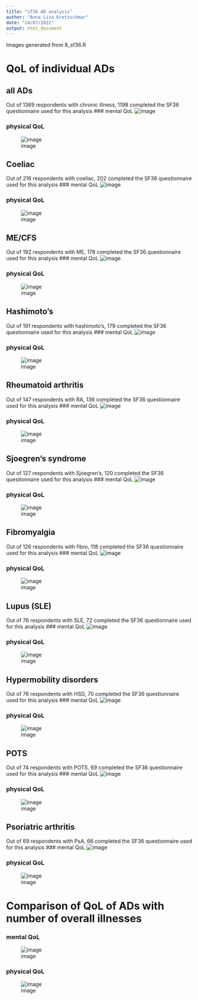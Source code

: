 ```yaml
---
title: "sf36 AD analysis"
author: "Anna Liza Kretzschmar"
date: "24/07/2022"
output: html_document
---
```


Images generated from 8_sf36.R

# QoL of individual ADs

## all ADs
Out of 1369 respondents with chronic illness, 1198 completed the SF36 questionnaire used for this analysis
### mental QoL
![image](images/sf36-allADs-mental.png)

### physical QoL
![image](images/sf36-allADs-physical.png)

## Coeliac
Out of 216 respondents with coeliac, 202 completed the SF36 questionnaire used for this analysis 
### mental QoL
![image](images/sf36-coeliac-mental-numADS.png)

### physical QoL
![image](images/sf36-coeliac-physical-numADS.png)

## ME/CFS
Out of 192 respondents with ME, 178 completed the SF36 questionnaire used for this analysis
### mental QoL
![image](images/sf36-me-mental-numAD.png)

### physical QoL
![image](images/sf36-me-physical-numAD.png)

## Hashimoto's
Out of 191 respondents with hashimoto's, 179 completed the SF36 questionnaire used for this analysis
### mental QoL
![image](images/sf36-hashi-mental-numAD.png)

### physical QoL
![image](images/sf36-hashi-physical-numAD.png)

## Rheumatoid arthritis
Out of 147 respondents with RA, 136 completed the SF36 questionnaire used for this analysis
### mental QoL
![image](images/sf36-ra-mental-numAD.png)

### physical QoL
![image](images/sf36-ra-physical-numAD.png)

## Sjoegren's syndrome
Out of 127 respondents with Sjoegren's, 120 completed the SF36 questionnaire used for this analysis
### mental QoL
![image](images/sf36-sjog-mental-numAD.png)

### physical QoL
![image](images/sf36-sjog-physical-numAD.png)

## Fibromyalgia
Out of 126 respondents with fibro, 118 completed the SF36 questionnaire used for this analysis
### mental QoL
![image](images/sf36-fibro-mental-numAD.png)

### physical QoL
![image](images/sf36-fibro-physical-numAD.png)

## Lupus (SLE)
Out of 76 respondents with SLE, 72 completed the SF36 questionnaire used for this analysis
### mental QoL
![image](images/sf36-lupus-mental-numAD.png)

### physical QoL
![image](images/sf36-lupus-physical-numAD.png)

## Hypermobility disorders
Out of 76 respondents with HSD, 70 completed the SF36 questionnaire used for this analysis
### mental QoL
![image](images/sf36-hsd-mental-numAD.png)

### physical QoL
![image](images/sf36-hsd-physical-numAD.png)

## POTS
Out of 74 respondents with POTS, 69 completed the SF36 questionnaire used for this analysis
### mental QoL
![image](images/sf36-pots-mental-numAD.png)

### physical QoL
![image](images/sf36-pots-physical-numAD.png)

## Psoriatric arthritis
Out of 69 respondents with PsA, 66 completed the SF36 questionnaire used for this analysis
### mental QoL
![image](images/sf36-psa-mental-numAD.png)

### physical QoL
![image](images/sf36-psa-physical-numAD.png)

# Comparison of QoL of ADs with number of overall illnesses

### mental QoL
![image](images/sf36-top6-mental-numAD3.png)

### physical QoL
![image](images/sf36-top6-physical-numAD3.png)